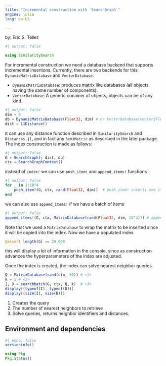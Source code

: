 ```yaml
---
title: "Incremental construction with `SearchGraph`"
engine: julia
lang: en-US

---
```



by: Eric S. Téllez

```julia
#| output: false

using SimilaritySearch
```

For incremental construction we need a database backend that supports incremental insertions. Currently, there are two backends for this: `DynamicMatrixDatabase` and `VectorDatabase`:

- `DynamicMatrixDatabase`: produces matrix like databases (all objects having the same number of components).
- `VectorDatabase`: A generic conainer of objects, objects can be of any kind.

```julia
#| output: false
dim = 8
db = DynamicMatrixDatabase(Float32, dim) # or VectorDatabase(Vector{Float32})
dist = L1Distance()
```

it can use any distance function described in `SimilaritySearch` and `Distances.jl`, and in fact any `SemiMetric` as described in the later package. The index construction is made as follows:

```julia
#| output: false
G = SearchGraph(; dist, db)
ctx = SearchGraphContext()
```

instead of `index!` we can use `push_item!` and `append_items!` functions

```julia
#| output: false
for _ in 1:10^4
    push_item!(G, ctx, rand(Float32, dim))  # push_item! inserts one item at a time
end
```

we can also use `append_items!` if we have a batch of items
```julia
#| output: false
append_items!(G, ctx, MatrixDatabase(rand(Float32, dim, 10^4))) # append_items! inserts many items at once
```

Note that we used a `MatrixDatabase` to wrap the matrix to be inserted since it will be
copied into the index. Now we have a populated index.

```julia
@assert length(G) == 20_000
```

this will display a lot of information in the console, since as construction advances the hyperparameters of the index are adjusted. 

Once the index is created, the index can solve nearest neighbor queries
```julia

Q = MatrixDatabase(rand(dim, 30)) # <1>
k = 5 # <2>
I, D = searchbatch(G, ctx, Q, k)  # <3>
display((typeof(I), typeof(D)))
display((size(I), size(D)))
```
1. Creates the query
2. The number of nearest neighbors to retrieve
3. Solve queries, returns neighbor identifiers and distances.

## Environment and dependencies
```julia
#| echo: false
versioninfo()

using Pkg
Pkg.status() 
```
